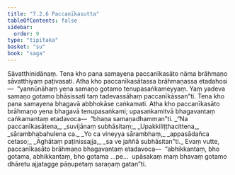 ```yaml
---
title: "7.2.6 Paccanīkasutta"
tableOfContents: false
sidebar:
  order: 9
type: "tipitaka"
basket: "su"
book: "saga"
---
```



<DynamicBreadcrumb />

<Division number="202" book="saga">

<Paragraph number="1267" book="saga">
Sāvatthinidānaṃ. Tena kho pana samayena paccanīkasāto nāma brāhmaṇo sāvatthiyaṃ paṭivasati. Atha kho paccanīkasātassa brāhmaṇassa etadahosi—  “yannūnāhaṃ yena samaṇo gotamo tenupasaṅkameyyaṃ. Yaṃ yadeva samaṇo gotamo bhāsissati taṃ tadevassāhaṃ paccanīkāssan”ti. Tena kho pana samayena bhagavā abbhokāse caṅkamati. Atha kho paccanīkasāto brāhmaṇo yena bhagavā tenupasaṅkami; upasaṅkamitvā bhagavantaṃ caṅkamantaṃ etadavoca—  “bhaṇa samaṇadhamman”ti.
</Paragraph>

<Paragraph number="1268" type="verses" book="saga">
_“Na paccanīkasātena,_  
_suvijānaṃ subhāsitaṃ;_  
_Upakkiliṭṭhacittena,_  
_sārambhabahulena ca._  

</Paragraph>

<Paragraph number="1269" type="verses" book="saga">
_Yo ca vineyya sārambhaṃ,_  
_appasādañca cetaso;_  
_Āghātaṃ paṭinissajja,_  
_sa ve jaññā subhāsitan”ti._  

</Paragraph>

<Paragraph number="1270" book="saga">
Evaṃ vutte, paccanīkasāto brāhmaṇo bhagavantaṃ etadavoca—  “abhikkantaṃ, bho gotama, abhikkantaṃ, bho gotama …pe…  upāsakaṃ maṃ bhavaṃ gotamo dhāretu ajjatagge pāṇupetaṃ saraṇaṃ gatan”ti.
</Paragraph>
</Division>